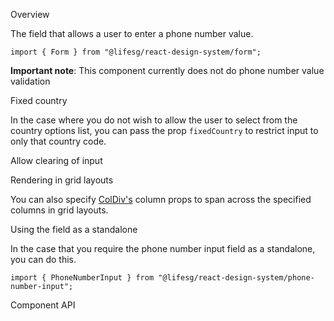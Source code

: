 
<Meta of={FormPhoneNumberInputStories} />

<Title>Form.PhoneNumberInput</Title>

<Secondary>Overview</Secondary>

The field that allows a user to enter a phone number value.

```tsx
import { Form } from "@lifesg/react-design-system/form";
```

**Important note**: This component currently does not do phone number value validation

<Canvas of={FormPhoneNumberInputStories.Default} />

<Heading3>Fixed country</Heading3>

In the case where you do not wish to allow the user to select from the country options list,
you can pass the prop `fixedCountry` to restrict input to only that country code.

<Canvas of={FormPhoneNumberInputStories.FixedCountry} />

<Heading3>Allow clearing of input</Heading3>

<Canvas of={FormPhoneNumberInputStories.AllowClear} />

<Heading3>Rendering in grid layouts</Heading3>

You can also specify [ColDiv's](/docs/getting-started-layout-column-divs--docs)
column props to span across the specified columns in grid layouts.

<Canvas of={FormPhoneNumberInputStories.RenderingInGridLayout} />

<Heading3>Using the field as a standalone</Heading3>

In the case that you require the phone number input field as a standalone, you can do this.

```tsx
import { PhoneNumberInput } from "@lifesg/react-design-system/phone-number-input";
```

<Canvas of={FormPhoneNumberInputStories.StandaloneUsage} />

<Secondary>Component API</Secondary>

<PropsTable />
